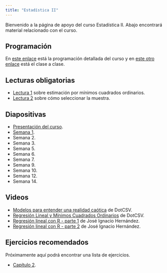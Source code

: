 ```yaml
---
title: "Estadística II"
---
```


Bienvenido a la página de apoyo del curso Estadística II. Abajo encontrará material relacionado con el curso.

## Programación

En [este enlace](my_docs/docs_cur_est2/Programa_3006915_2024_01.pdf) está la programación detallada del curso y en [este otro enlace](https://drive.google.com/file/d/1O0PGYWhO5oV-4CsQQY67JkmvojPeBtym/view?usp=sharing) está el clase a clase.

## Lecturas obligatorias

- [Lectura 1](my_docs/docs_cur_est2/Lectura_RLS.pdf) sobre estimación por mínimos cuadrados ordinarios.
- [Lectura 2](my_docs/docs_cur_est2/Lectura_muestreo.pdf) sobre cómo seleccionar la muestra.

## Diapositivas

- [Presentación del curso](https://drive.google.com/file/d/1O0InRjrucaNpL00--WrdfYz85F1bUWWn/view?usp=sharing).
- [Semana 1](https://drive.google.com/file/d/1O3AZlrRt2BCF14FB1k3C9wssnQKCD8wV/view?usp=sharing).
- Semana 2.
- Semana 3.
- Semana 5.
- Semana 6.
- Semana 7.
- Semana 9.
- Semana 10.
- Semana 12.
- Semana 14.

## Videos

- [Modelos para entender una realidad caótica](https://youtu.be/Sb8XVheowVQ?si=MvekYEI7GJzExhD3) de DotCSV.
- [Regresión Lineal y Mínimos Cuadrados Ordinarios](https://youtu.be/k964_uNn3l0?si=EEzUGJTM4bTND4S3) de DotCSV.
- [Regresión lineal con R - parte 1](https://youtu.be/6pcsalqPQsQ?si=T8bixKPQI8WSQDyv&t=368) de José Ignacio Hernández.
- [Regresión lineal con R - parte 2](https://youtu.be/_hOTTm9taEM?si=y6xzdu0wIuNjYrxt) de José Ignacio Hernández.

## Ejercicios recomendados

Próximamente aquí podrá encontrar una lista de ejercicios.

- [Capítulo 2](my_docs/docs_cur_est2/Ejer_cap2.html).
